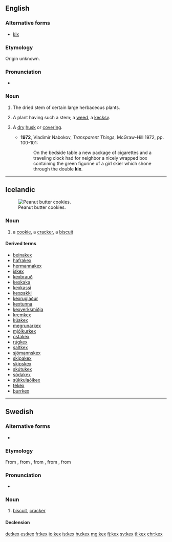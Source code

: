 ==English==

===Alternative forms===
* [[kix]]

===Etymology===
Origin unknown.

===Pronunciation===
* {{a|UK}} {{IPA|/kɛks/|lang=en}}

===Noun===
{{en-noun|kexes}}

# {{context|obsolete|_|or|_|dialectal|lang=en}} The dried stem of certain large herbaceous plants.
# {{context|obsolete|botany|lang=en}} A plant having such a stem; a [[weed]], a [[kecksy]].
# {{context|rare|lang=en}} A [[dry]] [[husk]] or [[covering]].
#* '''1972''', Vladimir Nabokov, ''Transparent Things'', McGraw-Hill 1972, pp. 100-101:
#*: On the bedside table a new package of cigarettes and a traveling clock had for neighbor a nicely wrapped box containing the green figurine of a girl skier which shone through the double '''kix'''.

----

==Icelandic==
[[Image:2006-June-26-Peanut-Butter-Cookies-Cooked.JPG|thumb|right|Peanut butter cookies.]]

===Noun===
{{is-noun|n|kex|kex}}

# a [[cookie]], a [[cracker]], {{qualifier|UK}} a [[biscuit]]

====Derived terms====
* [[beinakex]]
* [[hafrakex]]
* [[hermannakex]]
* [[ískex]]
* [[kexbrauð]]
* [[kexkaka]]
* [[kexkassi]]
* [[kexpakki]]
* [[kexruglaður]]
* [[kextunna]]
* [[kexverksmiðja]]
* [[kremkex]]
* [[kúakex]]
* [[megrunarkex]]
* [[mjólkurkex]]
* [[ostakex]]
* [[rúgkex]]
* [[saltkex]]
* [[sjómannskex]]
* [[skipakex]]
* [[skipskex]]
* [[skútukex]]
* [[sódakex]]
* [[súkkulaðikex]]
* [[tekex]]
* [[þurrkex]]

----

==Swedish==

===Alternative forms===
* {{l|sv|käx}} {{qualifier|dated}}

===Etymology===
From {{etyl|en|sv}} {{term|cakes|lang=en}}, from {{etyl|enm|sv}} {{term|cake|lang=enm}}, from {{etyl|non|sv}} {{term|kaka||lang=non}}, from {{etyl|gem-pro|sv}} {{m|gem-pro|*kakǭ}}, from {{etyl|ine-pro|sv}} {{m|ine-pro|*gog}}

===Pronunciation===
* {{IPA|/kɛks/|/ɕɛks/|lang=sv}}

===Noun===
{{sv-noun|n}}

# [[biscuit]], [[cracker]]

====Declension====
{{sv-noun-n-zero|genitive=}}

[[de:kex]]
[[es:kex]]
[[fr:kex]]
[[io:kex]]
[[is:kex]]
[[hu:kex]]
[[mg:kex]]
[[fj:kex]]
[[sv:kex]]
[[tl:kex]]
[[chr:kex]]